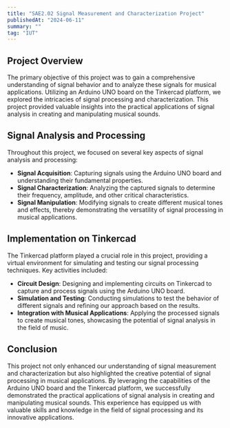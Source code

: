 ```yaml
---
title: "SAE2.02 Signal Measurement and Characterization Project"
publishedAt: "2024-06-11"
summary: ""
tag: "IUT"
---
```


## Project Overview

The primary objective of this project was to gain a comprehensive understanding of signal behavior and to analyze these signals for musical applications. Utilizing an Arduino UNO board on the Tinkercad platform, we explored the intricacies of signal processing and characterization. This project provided valuable insights into the practical applications of signal analysis in creating and manipulating musical sounds.

## Signal Analysis and Processing

Throughout this project, we focused on several key aspects of signal analysis and processing:

- **Signal Acquisition**: Capturing signals using the Arduino UNO board and understanding their fundamental properties.
- **Signal Characterization**: Analyzing the captured signals to determine their frequency, amplitude, and other critical characteristics.
- **Signal Manipulation**: Modifying signals to create different musical tones and effects, thereby demonstrating the versatility of signal processing in musical applications.

## Implementation on Tinkercad

The Tinkercad platform played a crucial role in this project, providing a virtual environment for simulating and testing our signal processing techniques. Key activities included:

- **Circuit Design**: Designing and implementing circuits on Tinkercad to capture and process signals using the Arduino UNO board.
- **Simulation and Testing**: Conducting simulations to test the behavior of different signals and refining our approach based on the results.
- **Integration with Musical Applications**: Applying the processed signals to create musical tones, showcasing the potential of signal analysis in the field of music.

## Conclusion

This project not only enhanced our understanding of signal measurement and characterization but also highlighted the creative potential of signal processing in musical applications. By leveraging the capabilities of the Arduino UNO board and the Tinkercad platform, we successfully demonstrated the practical applications of signal analysis in creating and manipulating musical sounds. This experience has equipped us with valuable skills and knowledge in the field of signal processing and its innovative applications.
